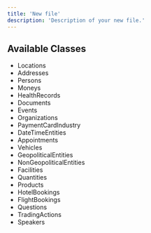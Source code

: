 ```yaml
---
title: 'New file'
description: 'Description of your new file.'
---
```



## Available Classes
- Locations
- Addresses
- Persons
- Moneys
- HealthRecords
- Documents
- Events
- Organizations
- PaymentCardIndustry
- DateTimeEntities
- Appointments
- Vehicles
- GeopoliticalEntities
- NonGeopoliticalEntities
- Facilities
- Quantities
- Products
- HotelBookings
- FlightBookings
- Questions
- TradingActions
- Speakers
